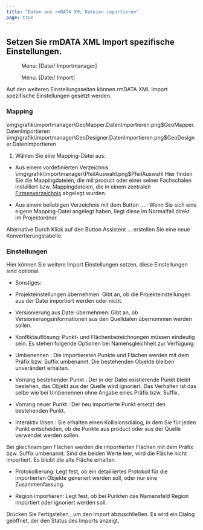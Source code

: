 ```yaml
---
title: "Daten aus rmDATA XML Dateien importieren"
page: true
---
```

## Setzen Sie rmDATA XML Import spezifische Einstellungen.
<GeoMapper> <Menu> Menu: [Datei/ Importmanager] </Menu> </GeoMapper><GeoDesigner> <Menu> Menu: [Datei/ Import] </Menu> </GeoDesigner>

Auf den weiteren Einstellungsseiten k&#246;nnen rmDATA XML Import spezifische Einstellungen gesetzt werden.

### Mapping
<GeoMapper>
<Image>\img\grafik\importmanager\GeoMapper.DatenImportieren.png$GeoMapper.DatenImportieren</Image>
</GeoMapper>
<GeoDesigner>
<Image>\img\grafik\importmanager\GeoDesigner.DatenImportieren.png$GeoDesigner.DatenImportieren</Image>
</GeoDesigner>



1.  W&#228;hlen Sie eine Mapping-Datei aus:

-  Aus einem vordefinierten Verzeichnis<Image>\img\grafik\importmanager\PfeilAuswahl.png$PfeilAuswahl</Image> Hier finden Sie die Mappingdateien, die mit <Placeholder>product</Placeholder> oder einer seiner Fachschalen installiert bzw. Mappingdateien, die in einem zentralen 
[Firmenverzeichnis](../datei/programm-einstellungen6)
 abgelegt wurden.

-  Aus einem beliebigen Verzeichnis mit dem Button <Border>...</Border> : Wenn Sie sich eine eigene Mapping-Datei angelegt haben, liegt diese im Normalfall direkt im Projektordner.





Alternative
 Durch Klick auf den Button  <Border>Assistent ...</Border>  erstellen Sie eine neue Konvertierungstabelle. 

### Einstellungen
Hier k&#246;nnen Sie weitere Import Einstellungen setzen, diese Einstellungen sind optional.

- <Bold> Sonstiges: </Bold> 
- <Bold> Projekteinstellungen &#252;bernehmen: </Bold>  Gibt an, ob die Projekteinstellungen aus der Datei importiert werden oder nicht.

- <Bold> Versionierung aus Datei &#252;bernehmen: </Bold>  Gibt an, ob Versionierungsinformationen aus den Quelldaten &#252;bernommen werden sollen.



- <Bold> Konfliktaufl&#246;sung: </Bold> Punkt- und Fl&#228;chenbezeichnungen m&#252;ssen eindeutig sein. Es stehen folgende Optionen bei Namensgleichheit  zur Verf&#252;gung:

- <Italic> Umbenennen </Italic> : Die importiereten Punkte und Fl&#228;chen werden mit dem Pr&#228;fix bzw. Suffix umbenannt. Die bestehenden Objekte bleiben unver&#228;ndert erhalten.

- <Italic> Vorrang bestehender Punkt </Italic> : Der in der Datei existierende Punkt bleibt bestehen, das Objekt aus der Quelle wird ignoriert. Das Verhalten ist das selbe wie bei <Italic> Umbenennen </Italic>  ohne Angabe eines Pr&#228;fix bzw. Suffix.

- <Italic> Vorrang neuer Punkt </Italic> : Der neu importierte Punkt ersetzt den bestehenden Punkt.

- <Italic> Interaktiv l&#246;sen </Italic> : Sie erhalten einen Kollisionsdialog, in dem Sie f&#252;r jeden Punkt entscheiden, ob die Punkte aus <Placeholder>product</Placeholder> oder aus der Quelle verwendet werden sollen. 


<Warning>
Bei gleichnamigen Fl&#228;chen werden die importierten Fl&#228;chen mit dem Pr&#228;fix bzw. Suffix umbenannt. Sind die beiden Werte leer, wird die Fl&#228;che nicht importiert. Es bleibt die alte Fl&#228;che erhalten.

</Warning>


- <Bold> Protokollierung: </Bold>  Legt fest, ob ein detailliertes Protokoll f&#252;r die importierten Objekte generiert werden soll, oder nur eine Zusammenfassung.

- <Bold> Region importieren: </Bold>  Legt fest, ob bei Punkten das Namensfeld <Italic> Region </Italic>  importiert oder ignoriert werden soll.




Dr&#252;cken Sie  <Border>Fertigstellen</Border> , um den Import abzuschlie&#223;en. Es wird ein Dialog ge&#246;ffnet, der den Status des Imports anzeigt.

